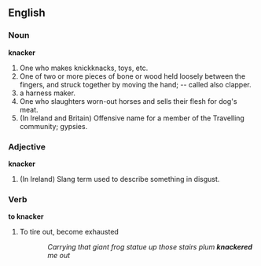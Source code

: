 ==English==

===Noun===
'''knacker'''
#One who makes knickknacks, toys, etc.
#One of two or more pieces of bone or wood held loosely between the fingers, and struck together by moving the hand; -- called also clapper.
#a harness maker.
#One who slaughters worn-out horses and sells their flesh for dog's meat.
#(In Ireland and Britain) Offensive name for a member of the Travelling community; gypsies.

===Adjective===
'''knacker'''
#(In Ireland) Slang term used to describe something in disgust.

===Verb===
'''to knacker'''
# To tire out, become exhausted
::''Carrying that giant frog statue up those stairs plum '''knackered''' me out''